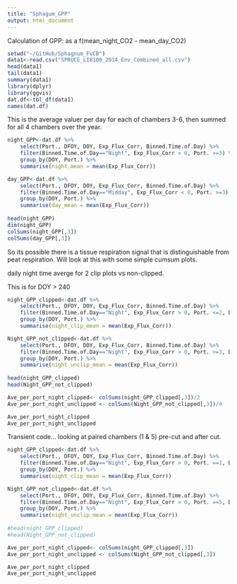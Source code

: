 ```yaml
---
title: "Sphagum_GPP"
output: html_document
---
```


Calculation of GPP: as a f(mean_night_CO2 - mean_day_CO2)

```r
setwd("~/GitHub/Sphagnum_FvCB")
data1<-read.csv("SPRUCE_LI8100_2014_Env_Combined_all.csv")
head(data1)
tail(data1)
summary(data1)
library(dplyr)
library(ggvis)
dat.df<-tbl_df(data1)
names(dat.df)
```


This is the average valuer per day for each of chambers 3-6, then summed for all 4 chambers over the year.


```r

night_GPP<-dat.df %>%
    select(Port., DFOY, DOY, Exp_Flux_Corr, Binned.Time.of.Day) %>%
    filter(Binned.Time.of.Day=="Night", Exp_Flux_Corr > 0, Port. >=3) %>%
    group_by(DOY, Port.) %>%
    summarise(night_mean = mean(Exp_Flux_Corr))

day_GPP<-dat.df %>%
    select(Port., DFOY, DOY, Exp_Flux_Corr, Binned.Time.of.Day) %>%
    filter(Binned.Time.of.Day=="Midday", Exp_Flux_Corr < 0, Port. >=3) %>%
    group_by(DOY, Port.) %>%
    summarise(day_mean = mean(Exp_Flux_Corr))
              
head(night_GPP)
dim(night_GPP)
colSums(night_GPP[,3])
colSums(day_GPP[,3])

```



So its possible there is a tissue respiration signal that is distinguishable from peat respiration. Will look at this with some simple cumsum plots. 

daily night time averge for 2 clip plots vs non-clipped. 

This is for DOY > 240
```r

night_GPP_clipped<-dat.df %>%
    select(Port., DFOY, DOY, Exp_Flux_Corr, Binned.Time.of.Day) %>%
    filter(Binned.Time.of.Day=="Night", Exp_Flux_Corr > 0, Port. <=2, DOY >=240) %>%
    group_by(DOY, Port.) %>%
    summarise(night_clip_mean = mean(Exp_Flux_Corr))

Night_GPP_not_clipped<-dat.df %>%
    select(Port., DFOY, DOY, Exp_Flux_Corr, Binned.Time.of.Day) %>%
    filter(Binned.Time.of.Day=="Night", Exp_Flux_Corr > 0, Port. >=3, DOY >=240) %>%
    group_by(DOY, Port.) %>%
    summarise(night_unclip_mean = mean(Exp_Flux_Corr))
              
head(night_GPP_clipped)
head(Night_GPP_not_clipped)

Ave_per_port_night_clipped<- colSums(night_GPP_clipped[,3])/2
Ave_per_port_night_unclipped <- colSums(Night_GPP_not_clipped[,3])/4

Ave_per_port_night_clipped
Ave_per_port_night_unclipped

```

Transient code... looking at paired chambers (1 & 5) pre-cut and after cut.

```r

night_GPP_clipped<-dat.df %>%
    select(Port., DFOY, DOY, Exp_Flux_Corr, Binned.Time.of.Day) %>%
    filter(Binned.Time.of.Day=="Night", Exp_Flux_Corr > 0, Port. ==1, DOY > 240) %>%
    group_by(DOY, Port.) %>%
    summarise(night_clip_mean = mean(Exp_Flux_Corr))

Night_GPP_not_clipped<-dat.df %>%
    select(Port., DFOY, DOY, Exp_Flux_Corr, Binned.Time.of.Day) %>%
    filter(Binned.Time.of.Day=="Night", Exp_Flux_Corr > 0, Port. ==5, DOY > 240) %>%
    group_by(DOY, Port.) %>%
    summarise(night_unclip_mean = mean(Exp_Flux_Corr))
              
#head(night_GPP_clipped)
#head(Night_GPP_not_clipped)

Ave_per_port_night_clipped<- colSums(night_GPP_clipped[,3])
Ave_per_port_night_unclipped <- colSums(Night_GPP_not_clipped[,3])

Ave_per_port_night_clipped
Ave_per_port_night_unclipped

```


